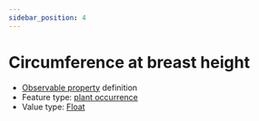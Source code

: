 ```yaml
---
sidebar_position: 4
---
```



# Circumference at breast height

- [Observable property](/viewers/dawe-vocabs?uri=https://linked.data.gov.au/def/nrm/2d042596-d49a-4139-92f5-dc0f23737e76) definition
- Feature type: [plant occurrence](http://linked.data.gov.au/def/tern-cv/b311c0d3-4a1a-4932-a39c-f5cdc1afa611)
- Value type: [Float](https://w3id.org/tern/ontologies/tern/Float)

<Example
  protocolModule="basal-area"
  observableProperty="https://linked.data.gov.au/def/nrm/2d042596-d49a-4139-92f5-dc0f23737e76"
/>
